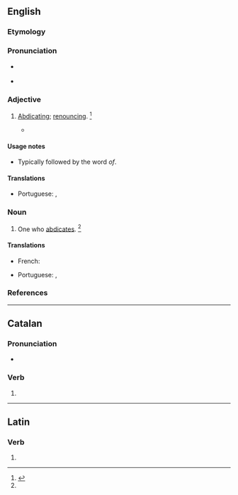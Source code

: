 ==English==

===Etymology===
{{suffix|en|abdicate|ant}}

===Pronunciation===
* {{a|US}} {{IPA|en|/ˈæb.dɪ.kn̩t/}}
* {{audio|en|En-us-abdicant.ogg|Audio (US)}}

===Adjective===
{{en-adj}}

# {{lb|en|rare}} [[abdicating|Abdicating]]; [[renouncing]]. {{defdate|Mid 17<sup>th</sup> century.}}<ref name=SOED>{{R:SOED5|page=1}}</ref>
#* {{quote-book|en|year=1654|author=Richard Whitlock|title=Manners of the English|passage=monks '''abdicant''' of their orders}}

====Usage notes====
* Typically followed by the word ''of''.

====Translations====
{{trans-top|who abdicates}}
* Portuguese: {{t|pt|abdicante}}, {{t|pt|abdicador}}
{{trans-mid}}
{{trans-bottom}}

===Noun===
{{en-noun}}

# One who [[abdicates]]. {{defdate|Mid 17<sup>th</sup> century.}}<ref name=SOED/>

====Translations====
{{trans-top|one who abdicates}}
* French: {{t+|fr|abdicataire}}
{{trans-mid}}
* Portuguese: {{t|pt|abdicador|m}}, {{t|pt|abdicante|m|f}}
{{trans-bottom}}

===References===
<references/>

----

==Catalan==

===Pronunciation===
* {{ca-IPA}}

===Verb===
{{head|ca|verb form}}

# {{ca-verb form of|m=ptc|t=pres|abdicar}}

----

==Latin==

===Verb===
{{la-verb-form|abdicant}}

# {{inflection of|la|abdicō||3|p|pres|actv|indc}}